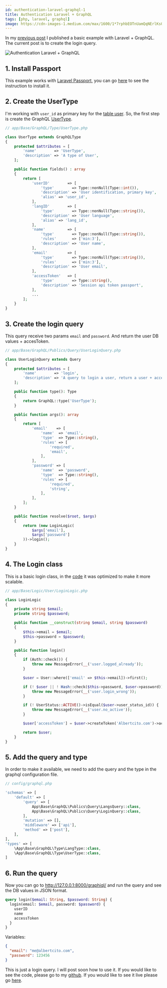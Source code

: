 ```yaml
---
id: authentication-laravel-graphql-1
title: Authentication Laravel + GraphQL
tags: [php, laravel, graphql]
image: https://cdn-images-1.medium.com/max/1600/1*7rphbEOTnUamQqNErlKs0g.png
---
```



In my [previous post](/blog/basic-example-laravel-graphql) I published a basic example with Laravel + GraphQL. The current post is to create the login query.

<Image
  src="https://cdn-images-1.medium.com/max/1600/1*7rphbEOTnUamQqNErlKs0g.png"
  alt="Authentication Laravel + GraphQL"
  title="Authentication Laravel + GraphQL"
/>

<!--truncate-->

## 1. Install Passport

This example works with [Laravel Passport](https://laravel.com/docs/master/passport), you can go [here](https://laravel.com/docs/master/passport) to see the instruction to install it. 

## 2. Create the UserType
I'm working with `user_id` as primary key for the [table user](https://github.com/albertcito/laravel-graphql-api/blob/master/database/migrations/2014_10_12_000000_User.php). So, the first step is create the GraphQL [UserType](https://github.com/albertcito/laravel-graphql-api/blob/master/app/Base/GraphQL/Type/UserType.php).

```php
// app/Base/GraphQL/Type/UserType.php

class UserType extends GraphQLType
{
    protected $attributes = [
        'name'        => 'UserType',
        'description' => 'A type of User',
    ];

    public function fields() : array
    {
        return [
            'userID'        => [
                'type'        => Type::nonNull(Type::int()),
                'description' => 'User identification, primary key',
                'alias' => 'user_id',
            ],
            'langID'        => [
                'type'        => Type::nonNull(Type::string()),
                'description' => 'User language',
                'alias' => 'lang_id',
            ],
            'name'          => [
                'type'        => Type::nonNull(Type::string()),
                'rules'       => ['min:3'],
                'description' => 'User name',
            ],
            'email'         => [
                'type'        => Type::nonNull(Type::string()),
                'rules'       => ['min:3'],
                'description' => 'User email',
            ],
            'accessToken'   => [
                'type'        => Type::string(),
                'description' => 'Session api token passport',
            ],
            ...
        ];
    }
}
```

## 3. Create the login query

This query receive two params `email` and `password`. And return the user DB values + accesToken.

```php
// app/Base/GraphQL/Publics/Query/UserLoginQuery.php

class UserLoginQuery extends Query
{
    protected $attributes = [
        'name'        => 'login',
        'description' => 'A query to login a user, return a user + accessToken',
    ];

    public function type(): Type
    {
        return GraphQL::type('UserType');
    }

    public function args(): array
    {
        return [
            'email'    => [
                'name'  => 'email',
                'type'  => Type::string(),
                'rules' => [
                    'required',
                    'email',
                ],
            ],
            'password' => [
                'name'  => 'password',
                'type'  => Type::string(),
                'rules' => [
                    'required',
                    'string',
                ],
            ],
        ];
    }

    public function resolve($root, $args)
    {
        return (new LoginLogic(
            $args['email'],
            $args['password']
        ))->login();
    }
}

```

## 4. The Login class

This is a basic login class, in the [code](https://github.com/albertcito/laravel-graphql-api) it was optimized to make it more scalable.

```php
// app/Base/Logic/User/LoginLogic.php

class LoginLogic
{
    private string $email;
    private string $password;

    public function __construct(string $email, string $password)
    {
        $this->email = $email;
        $this->password = $password;
    }

    public function login()
    {
        if (Auth::check()) {
            throw new MessageError(__('user.logged_already'));
        }

        $user = User::where(['email' => $this->email])->first();

        if (! $user || ! Hash::check($this->password, $user->password)) {
            throw new MessageError(__('user.login_wrong'));
        }

        if (! UserStatus::ACTIVE()->isEqual($user->user_status_id)) {
            throw new MessageError(__('user.no_active'));
        }

        $user['accessToken'] = $user->createToken('Albertcito.com')->accessToken;

        return $user;
    }
}
```

## 5. Add the query and type

In order to make it available, we need to add the query and the type in the graphql configuration file.

```php
// config/graphql.php

'schemas' => [
    'default' => [
        'query' => [
            App\Base\GraphQL\Publics\Query\LangsQuery::class,
            App\Base\GraphQL\Publics\Query\LoginQuery::class,
        ],
        'mutation' => [],
        'middleware' => ['api'],
        'method' => ['post'],
    ],
],
'types' => [
    \App\Base\GraphQL\Type\LangType::class,
    \App\Base\GraphQL\Type\UserType::class,
]
```

## 6. Run the query

Now you can go to <http://127.0.0.1:8000/graphiql/> and run the query and see the DB values in JSON format.

```graphql
query login($email: String, $password: String) {
  login(email: $email, password: $password) {
    userID
    name
    accessToken
  }
}
```

Variables: 
```json
{
  "email": "me@albertcito.com",
  "password": 123456
}
```

This is just a login query. I will post soon how to use it. If you would like to see the code, please go to my [github](https://github.com/albertcito/laravel-graphql-api). If you would like to see it live please go [here](https://laravel-graphql-api.herokuapp.com/graphiql).